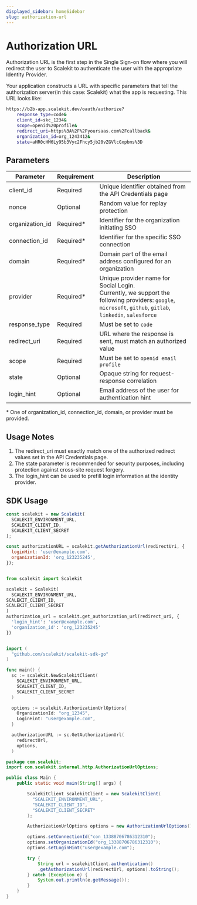 ```yaml
---
displayed_sidebar: homeSidebar
slug: authorization-url
---
```


# Authorization URL

Authorization URL is the first step in the Single Sign-on flow where you will redirect the user to Scalekit to authenticate the user with the appropriate Identity Provider.

Your application constructs a URL with specific parameters that tell the authorization server(in this case: Scalekit) what the app is requesting. This URL looks like:

```sh
https://b2b-app.scalekit.dev/oauth/authorize?
    response_type=code&
    client_id=skc_1234&
    scope=openid%20profile&
    redirect_uri=https%3A%2F%2Fyoursaas.com%2Fcallback&
    organization_id=org_1243412&
    state=aHR0cHM6Ly95b3Vyc2Fhcy5jb20vZGVlcGxpbms%3D
```

## Parameters

| Parameter                                                           | Requirement | Description                                                                                                                                                     |
| ------------------------------------------------------------------- | ----------- | --------------------------------------------------------------------------------------------------------------------------------------------------------------- |
| <SimpleCode className="text--semibold">client_id</SimpleCode>       | Required    | Unique identifier obtained from the API Credentials page                                                                                                        |
| <SimpleCode className="text--semibold">nonce</SimpleCode>           | Optional    | Random value for replay protection                                                                                                                              |
| <SimpleCode className="text--semibold">organization_id</SimpleCode> | Required\*  | Identifier for the organization initiating SSO                                                                                                                  |
| <SimpleCode className="text--semibold">connection_id</SimpleCode>   | Required\*  | Identifier for the specific SSO connection                                                                                                                      |
| <SimpleCode className="text--semibold">domain</SimpleCode>          | Required\*  | Domain part of the email address configured for an organization                                                                                                 |
| <SimpleCode className="text--semibold">provider</SimpleCode>        | Required\*  | Unique provider name for Social Login. <br />Currently, we support the following providers: `google`, `microsoft`, `github`, `gitlab`, `linkedin`, `salesforce` |
| <SimpleCode className="text--semibold">response_type</SimpleCode>   | Required    | Must be set to `code`                                                                                                                                           |
| <SimpleCode className="text--semibold">redirect_uri</SimpleCode>    | Required    | URL where the response is sent, must match an authorized value                                                                                                  |
| <SimpleCode className="text--semibold">scope</SimpleCode>           | Required    | Must be set to `openid email profile`                                                                                                                           |
| <SimpleCode className="text--semibold">state</SimpleCode>           | Optional    | Opaque string for request-response correlation                                                                                                                  |
| <SimpleCode className="text--semibold">login_hint</SimpleCode>      | Optional    | Email address of the user for authentication hint                                                                                                               |

\* One of <SimpleCode>organization_id</SimpleCode>, <SimpleCode>connection_id</SimpleCode>, <SimpleCode>domain</SimpleCode>, or <SimpleCode>provider</SimpleCode> must be provided.

## Usage Notes

1. The <SimpleCode>redirect_uri</SimpleCode> must exactly match one of the authorized redirect values set in the API Credentials page.
2. The <SimpleCode>state</SimpleCode> parameter is recommended for security purposes, including protection against cross-site request forgery.
3. The <SimpleCode>login_hint</SimpleCode> can be used to prefill login information at the identity provider.

## SDK Usage

<Tabs groupId="tech-stack" queryString>
<TabItem value="node" label="Node.js">

```javascript
const scalekit = new Scalekit(
  SCALEKIT_ENVIRONMENT_URL,
  SCALEKIT_CLIENT_ID,
  SCALEKIT_CLIENT_SECRET
);

const authorizationURL = scalekit.getAuthorizationUrl(redirectUri, {
  loginHint: 'user@example.com',
  organizationId: 'org_123235245',
});
```

</TabItem>
<TabItem value="py" label="Python">

```python

from scalekit import Scalekit

scalekit = Scalekit(
  SCALEKIT_ENVIRONMENT_URL,
SCALEKIT_CLIENT_ID,
SCALEKIT_CLIENT_SECRET
)
authorization_url = scalekit.get_authorization_url(redirect_uri, {
  'login_hint': 'user@example.com',
  'organization_id': 'org_123235245'
})

```

</TabItem>
<TabItem value="golang" label="Go">

```go

import (
  "github.com/scalekit/scalekit-sdk-go"
)

func main() {
  sc := scalekit.NewScalekitClient(
    SCALEKIT_ENVIRONMENT_URL,
    SCALEKIT_CLIENT_ID,
    SCALEKIT_CLIENT_SECRET
  )

  options := scalekit.AuthorizationUrlOptions{
    OrganizationId: "org_12345",
    LoginHint: "user@example.com",
  }

  authorizationURL := sc.GetAuthorizationUrl(
    redirectUrl,
    options,
  )

```

</TabItem>
<TabItem value="java" label="Java">

```java
package com.scalekit;
import com.scalekit.internal.http.AuthorizationUrlOptions;

public class Main {
    public static void main(String[] args) {

        ScalekitClient scalekitClient = new ScalekitClient(
          "SCALEKIT_ENVIRONMENT_URL",
          "SCALEKIT_CLIENT_ID",
          "SCALEKIT_CLIENT_SECRET"
        );

        AuthorizationUrlOptions options = new AuthorizationUrlOptions();

        options.setConnectionId("con_13388706786312310");
        options.setOrganizationId("org_13388706786312310");
        options.setLoginHint("user@example.com");

        try {
            String url = scalekitClient.authentication()
            .getAuthorizationUrl(redirectUrl, options).toString();
        } catch (Exception e) {
            System.out.println(e.getMessage());
        }
    }
}
```

</TabItem>
</Tabs>
